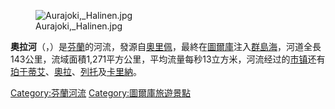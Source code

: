 {{Coord|60|39|44|N|22|35|27|E|display=title}}
[[Image:Aurajoki,_Halinen.jpg|right]]

'''奧拉河'''（{{lang-fi|Aurajoki}}，{{lang-sv|Aura å}}）是[[芬蘭|芬蘭]]的河流，發源自[[奧里佩|奧里佩]]，最終在[[圖爾庫|圖爾庫]]注入[[群島海|群島海]]，河道全長143公里，流域面積1,271平方公里，平均流量每秒13立方米，河流经过的[[芬兰市镇|市镇]]还有[[珀于蒂艾|珀于蒂艾]]、[[奧拉_(芬蘭)|奧拉]]、[[列托|列托]]及[[卡里納|卡里納]]。

{{Commons category|Aura River}}

{{Finland-geo-stub}}
[[Category:芬蘭河流|Category:芬蘭河流]]
[[Category:圖爾庫旅遊景點|Category:圖爾庫旅遊景點]]